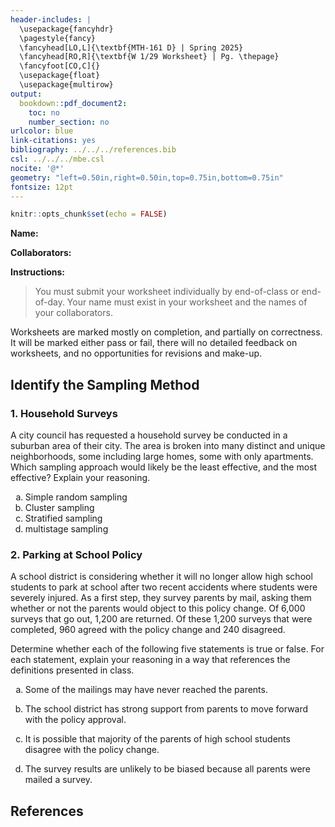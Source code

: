 ---
header-includes: |
  \usepackage{fancyhdr}
  \pagestyle{fancy}
  \fancyhead[LO,L]{\textbf{MTH-161 D} | Spring 2025}
  \fancyhead[RO,R]{\textbf{W 1/29 Worksheet} | Pg. \thepage}
  \fancyfoot[CO,C]{}
  \usepackage{float}
  \usepackage{multirow}
output:
  bookdown::pdf_document2:
    toc: no
    number_section: no
urlcolor: blue
link-citations: yes
bibliography: ../../../references.bib
csl: ../../../mbe.csl
nocite: '@*'
geometry: "left=0.50in,right=0.50in,top=0.75in,bottom=0.75in"
fontsize: 12pt
---

```{r setup, include=FALSE}
knitr::opts_chunk$set(echo = FALSE)
```

**Name:**

**Collaborators:**

\noindent\rule{\textwidth}{1pt}
**Instructions:** 

> You must submit your worksheet individually by end-of-class or end-of-day. Your name must exist in your worksheet and the names of your collaborators.

Worksheets are marked mostly on completion, and partially on correctness. It will be marked either pass or fail, there will no detailed feedback on worksheets, and no opportunities for revisions and make-up.
\noindent\rule{\textwidth}{1pt}

## Identify the Sampling Method

### 1. Household Surveys

A city council has requested a household survey be conducted in a suburban area of their city. The area is broken into many distinct and unique neighborhoods, some including large homes, some with only apartments. Which sampling approach would likely be the least effective, and the most effective? Explain your reasoning.

  (a) Simple random sampling
  (b) Cluster sampling
  (c) Stratified sampling
  (d) multistage sampling
  
\vfill

\newpage

### 2. Parking at School Policy

A school district is considering whether it will no longer allow high school students to park at school after two recent accidents where students were severely injured. As a first step, they survey parents by mail, asking them whether or not the parents would object to this policy change. Of 6,000 surveys that go out, 1,200 are returned. Of these 1,200 surveys that were completed, 960 agreed with the policy change and 240 disagreed.

Determine whether each of the following five statements is true or false. For each statement, explain your reasoning in a way that references the definitions presented in class.

a. Some of the mailings may have never reached the parents.

\vfill

b. The school district has strong support from parents to move forward with the policy approval.

\vfill

c. It is possible that majority of the parents of high school students disagree with the policy change.

\vfill

d. The survey results are unlikely to be biased because all parents were mailed a survey.

\vfill

## **References**

::: {#refs}
:::
